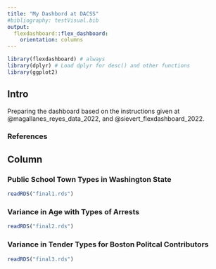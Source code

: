 ```yaml
---
title: "My Dashbord at DACSS"
#bibliography: testVisual.bib
output: 
  flexdashboard::flex_dashboard:
    orientation: columns
---
```


```r
library(flexdashboard) # always
library(dplyr) # Load dplyr for desc() and other functions
library(ggplot2)
```

## Intro {.sidebar}

Preparing the dashboard based on the instructions given at @magallanes_reyes_data_2022, and @sievert_flexdashboard_2022.

### References

::: {#refs}
:::

## Column {data-width="450"}

### Public School Town Types in Washington State

```r
readRDS("final1.rds")
```


### Variance in Age with Types of Arrests


```r
readRDS("final2.rds")
```

### Variance in Tender Types for Boston Politcal Contributors

```r
readRDS("final3.rds")
```

